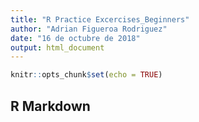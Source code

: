 ```yaml
---
title: "R Practice Excercises_Beginners"
author: "Adrian Figueroa Rodriguez"
date: "16 de octubre de 2018"
output: html_document
---
```


```r
knitr::opts_chunk$set(echo = TRUE)
```

## R Markdown